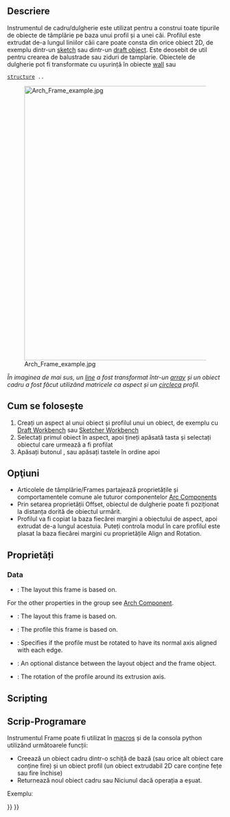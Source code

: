 <languages/>

<div class="mw-translate-fuzzy">
{{docnav/ro|[[Arch_Nest|Nest]]|[[Arch_Fence|Fence]]|[[Arch_Workbench/ro|Arch]]|IconL=Arch_Nest.svg |IconC=Workbench_Arch.svg |IconR=Arch_Fence.svg}}
</div>

{{VeryImportantMessage|THIS COMMAND IS PART OF THE INTEGRATED [[BIM_Workbench|BIM WORKBENCH]] IN V1.0<br>
This page has been updated for that version.}}

<div class="mw-translate-fuzzy">
{{GuiCommand/ro
|Name=Arch Frame
|MenuLocation=Arch → Frame
|Workbenches=[[Arch_Workbench|Arch]]
|Shortcut={{KEY|F}} {{KEY|R}}
|SeeAlso=[[Arch Wall]], [[Arch Structure]]
}}
</div>

<span id="Description"></span>
==Descriere==

<div class="mw-translate-fuzzy">
Instrumentul de cadru/dulgherie este utilizat pentru a construi toate tipurile de obiecte de tâmplărie pe baza unui profil și a unei căi. Profilul este extrudat de-a lungul liniilor căii care poate consta din orice obiect 2D, de exemplu dintr-un [[Sketcher_Workbench/it|sketch]] sau dintr-un [[Draft_Workbench|draft object]]. Este deosebit de util pentru crearea de balustrade sau ziduri de tamplarie. Obiectele de dulgherie pot fi transformate cu ușurință în obiecte [[Arch_Wall|wall]] sau
 [[Arch_Structure|structure]] ..
</div>

[[Image:Arch Frame example.jpg|640px]]
<div class="mw-translate-fuzzy">
''În imaginea de mai sus, un [[Draft Line|line]] a fost transformat într-un [[Draft Array|array]] și un obiect cadru a fost făcut utilizând matricele ca aspect și un [[Draft Circle|circle]]ca profil.''
</div>

<span id="Usage"></span>
<div class="mw-translate-fuzzy">
== Cum se folosește ==
</div>

<div class="mw-translate-fuzzy">
# Creați un aspect al unui obiect și profilul unui un obiect, de exemplu cu  [[Draft Workbench]]  sau [[Sketcher Workbench]]
# Selectați primul obiect în aspect, apoi țineți apăsată tasta {{KEY | CTRL}} și selectați obiectul care urmează a fi profilat
# Apăsați butonul {{KEY|[[Image:Arch Frame.png|16px]] [[Arch Frame]]}}, sau apăsați tastele în ordine {{KEY|F}} apoi {{KEY|R}}
</div>

<span id="Options"></span>
== Opţiuni ==

<div class="mw-translate-fuzzy">
*  Articolele de tâmplărie/Frames partajează proprietățile și comportamentele comune ale tuturor componentelor [[Arch Component | Arc Components]]
* Prin setarea proprietății Offset, obiectul de dulgherie poate fi poziționat la distanța dorită de obiectul urmărit.
* Profilul va fi copiat la baza fiecărei margini a obiectului de aspect, apoi extrudat de-a lungul acestuia. Puteți controla modul în care profilul este plasat la baza fiecărei margini cu proprietățile Align and Rotation.
</div>

<span id="Properties"></span>
==Proprietăți==

===Data===

{{TitleProperty|Component}}

* {{PropertyData|Base|Link}}: The layout this frame is based on.

For the other properties in the group see [[Arch_Component#Properties|Arch Component]].

{{TitleProperty|Frame}}

<div class="mw-translate-fuzzy">
* {{PropertyData|Base}}: The layout this frame is based on.
* {{PropertyData|Profile}}: The profile this frame is based on.
* {{PropertyData|Align}}: Specifies if the profile must be rotated to have its normal axis aligned with each edge.
* {{PropertyData|Offset}}: An optional distance between the layout object and the frame object.
* {{PropertyData|Rotation}}: The rotation of the profile around its extrusion axis.
</div>

==Scripting==

<div class="mw-translate-fuzzy">
== Scrip-Programare ==
</div>

<div class="mw-translate-fuzzy">
Instrumentul Frame poate fi utilizat în [[macros]] și de la consola python utilizând următoarele funcții:
</div>

{{Code|code=
Frame = makeFrame(baseobj, profile)
}}

<div class="mw-translate-fuzzy">
* Creează un obiect cadru dintr-o schiță de bază (sau orice alt obiect care conține fire) și un obiect profil (un obiect extrudabil 2D care conține fețe sau fire închise)
* Returnează noul obiect cadru sau Niciunul dacă operația a eșuat.
</div>

Exempluː

{{Code|code=
import Draft, Arch

Line = Draft.makeLine(FreeCAD.Vector(0, 0, 0), FreeCAD.Vector(0, 0, 2000))
baseobj = Draft.makeArray(Line, FreeCAD.Vector(1000, 0, 0), FreeCAD.Vector(0, 1, 0), 6, 1)

profile = Draft.makeCircle(200)
Frame = Arch.makeFrame(baseobj, profile)
FreeCAD.ActiveDocument.recompute()
}}


<div class="mw-translate-fuzzy">
{{docnav/ro|[[Arch_Nest|Nest]]|[[Arch_Fence|Fence]]|[[Arch_Workbench|Arch]]|IconL=Arch_Nest.svg |IconC=Workbench_Arch.svg |IconR=Arch_Fence.svg}}
</div>

{{BIM_Tools_navi{{#translation:}}}}
{{Userdocnavi{{#translation:}}}}